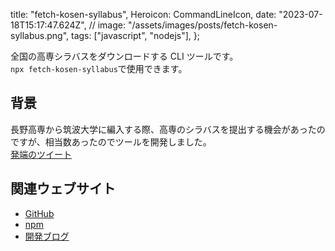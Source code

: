 
  title: "fetch-kosen-syllabus",
  Heroicon: CommandLineIcon,
  date: "2023-07-18T15:17:47.624Z",
  //   image: "/assets/images/posts/fetch-kosen-syllabus.png",
  tags: ["javascript", "nodejs"],
};

全国の高専シラバスをダウンロードする CLI ツールです。  
`npx fetch-kosen-syllabus`で使用できます。

## 背景

長野高専から筑波大学に編入する際、高専のシラバスを提出する機会があったのですが、相当数あったのでツールを開発しました。  
[発端のツイート](https://twitter.com/BonyDaily/status/1641342298163408896?s=20)

## 関連ウェブサイト

- [GitHub](https://github.com/BonyChops/fetch-kosen-syllabus)
- [npm](https://www.npmjs.com/package/fetch-kosen-syllabus)
- [開発ブログ](https://blog.b7s.dev/2023/03/30/fetch-kosen-syllabus)
